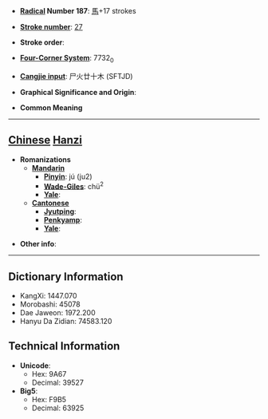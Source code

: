 * '''[[Wiktionary:Chinese radical index| Radical]] Number 187''': [[Wiktionary:Chinese radical index 馬|馬]]+17 strokes

* '''[[Wiktionary:Chinese total strokes index|Stroke number]]''': [[Wiktionary:Chinese total strokes index 27|27]]

* '''Stroke order''': 

* '''[[Wiktionary:Chinese four corner index|Four-Corner System]]''': 7732<sub>0</sub>

* '''[[Wiktionary:Chinese Cangjie index|Cangjie input]]''': 尸火廿十木 (SFTJD)

* '''Graphical Significance and Origin''': 

* '''Common Meaning'''

----

== [[Chinese]] [[Hanzi]] ==

* '''Romanizations'''
** '''[[Mandarin]]'''
*** '''[[Pinyin]]''': jú (ju2)
*** '''[[Wade-Giles]]''': chü<sup>2</sup>
*** '''[[Yale]]''': 
** '''[[Cantonese]]'''
*** '''[[Jyutping]]''':
*** '''[[Penkyamp]]''': 
*** '''[[Yale]]''': 

* '''Other info''': 

----

== Dictionary Information ==

* KangXi: 1447.070
* Morobashi: 45078
* Dae Jaweon: 1972.200
* Hanyu Da Zidian: 74583.120

== Technical Information ==

* '''Unicode''':
** Hex: 9A67
** Decimal: 39527
* '''Big5''':
** Hex: F9B5
** Decimal: 63925